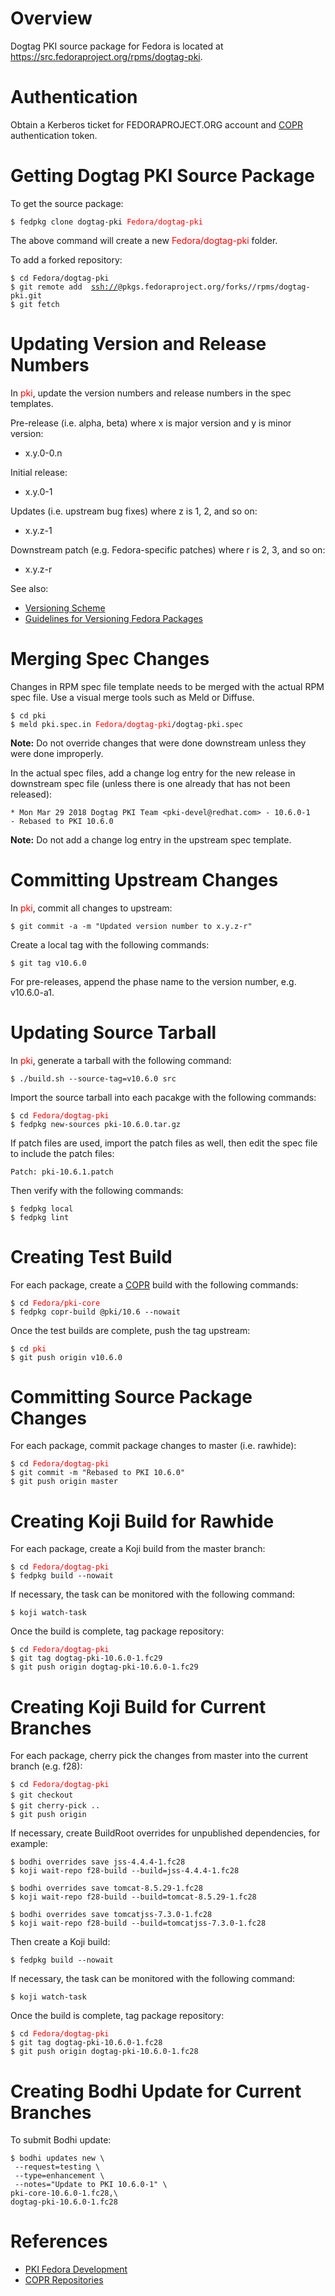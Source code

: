 = Overview =

Dogtag PKI source package for Fedora is located at https://src.fedoraproject.org/rpms/dogtag-pki.

= Authentication =

Obtain a Kerberos ticket for FEDORAPROJECT.ORG account and [[COPR]] authentication token.

= Getting Dogtag PKI Source Package =

To get the source package:

 $ fedpkg clone dogtag-pki <font color="red">Fedora/dogtag-pki</font>

The above command will create a new <font color="red">Fedora/dogtag-pki</font> folder.

To add a forked repository:

 $ cd Fedora/dogtag-pki
 $ git remote add <username> ssh://<username>@pkgs.fedoraproject.org/forks/<username>/rpms/dogtag-pki.git
 $ git fetch <username>

= Updating Version and Release Numbers =

In <font color="red">pki</font>, update the version numbers and release numbers in the spec templates.

Pre-release (i.e. alpha, beta) where x is major version and y is minor version:
* x.y.0-0.n

Initial release:
* x.y.0-1

Updates (i.e. upstream bug fixes) where z is 1, 2, and so on:
* x.y.z-1

Downstream patch (e.g. Fedora-specific patches) where r is 2, 3, and so on:
* x.y.z-r

See also:
* [[Versioning Scheme]]
* [https://fedoraproject.org/wiki/Packaging:Versioning Guidelines for Versioning Fedora Packages]

= Merging Spec Changes =

Changes in RPM spec file template needs to be merged with the actual RPM spec file. Use a visual merge tools such as Meld or Diffuse.

 $ cd pki
 $ meld pki.spec.in <font color="red">Fedora/dogtag-pki</font>/dogtag-pki.spec

'''Note:''' Do not override changes that were done downstream unless they were done improperly.

In the actual spec files, add a change log entry for the new release in downstream spec file (unless there is one already that has not been released):

 * Mon Mar 29 2018 Dogtag PKI Team <pki-devel@redhat.com> - 10.6.0-1
 - Rebased to PKI 10.6.0

'''Note:''' Do not add a change log entry in the upstream spec template.

= Committing Upstream Changes =

In <font color="red">pki</font>, commit all changes to upstream:

 $ git commit -a -m "Updated version number to x.y.z-r"

Create a local tag with the following commands:

 $ git tag v10.6.0

For pre-releases, append the phase name to the version number, e.g. v10.6.0-a1.

= Updating Source Tarball =

In <font color="red">pki</font>, generate a tarball with the following command:

 $ ./build.sh --source-tag=v10.6.0 src

Import the source tarball into each pacakge with the following commands:

 $ cd <font color="red">Fedora/dogtag-pki</font>
 $ fedpkg new-sources pki-10.6.0.tar.gz

If patch files are used, import the patch files as well, then edit the spec file to include the patch files:

 Patch: pki-10.6.1.patch

Then verify with the following commands:

 $ fedpkg local
 $ fedpkg lint

= Creating Test Build =

For each package, create a [[COPR]] build with the following commands:

 $ cd <font color="red">Fedora/pki-core</font>
 $ fedpkg copr-build @pki/10.6 --nowait

Once the test builds are complete, push the tag upstream:

 $ cd <font color="red">pki</font>
 $ git push origin v10.6.0

= Committing Source Package Changes =

For each package, commit package changes to master (i.e. rawhide):

 $ cd <font color="red">Fedora/dogtag-pki</font>
 $ git commit -m "Rebased to PKI 10.6.0"
 $ git push origin master

= Creating Koji Build for Rawhide =

For each package, create a Koji build from the master branch:

 $ cd <font color="red">Fedora/dogtag-pki</font>
 $ fedpkg build --nowait

If necessary, the task can be monitored with the following command:

 $ koji watch-task <task ID>

Once the build is complete, tag package repository:

 $ cd <font color="red">Fedora/dogtag-pki</font>
 $ git tag dogtag-pki-10.6.0-1.fc29
 $ git push origin dogtag-pki-10.6.0-1.fc29

= Creating Koji Build for Current Branches =

For each package, cherry pick the changes from master into the current branch (e.g. f28):

 $ cd <font color="red">Fedora/dogtag-pki</font>
 $ git checkout <branch>
 $ git cherry-pick <prev tag>..<current tag>
 $ git push origin <branch>

If necessary, create BuildRoot overrides for unpublished dependencies, for example:

<pre>
$ bodhi overrides save jss-4.4.4-1.fc28
$ koji wait-repo f28-build --build=jss-4.4.4-1.fc28
</pre>

<pre>
$ bodhi overrides save tomcat-8.5.29-1.fc28
$ koji wait-repo f28-build --build=tomcat-8.5.29-1.fc28
</pre>

<pre>
$ bodhi overrides save tomcatjss-7.3.0-1.fc28
$ koji wait-repo f28-build --build=tomcatjss-7.3.0-1.fc28
</pre>

Then create a Koji build:

 $ fedpkg build --nowait

If necessary, the task can be monitored with the following command:

 $ koji watch-task <task ID>

Once the build is complete, tag package repository:

 $ cd <font color="red">Fedora/dogtag-pki</font>
 $ git tag dogtag-pki-10.6.0-1.fc28
 $ git push origin dogtag-pki-10.6.0-1.fc28

= Creating Bodhi Update for Current Branches =

To submit Bodhi update:

 $ bodhi updates new \
  --request=testing \
  --type=enhancement \
  --notes="Update to PKI 10.6.0-1" \
 pki-core-10.6.0-1.fc28,\
 dogtag-pki-10.6.0-1.fc28

= References =

* [[PKI Fedora Development]]
* [https://github.com/dogtagpki/pki/wiki/COPR-Repositories COPR Repositories]